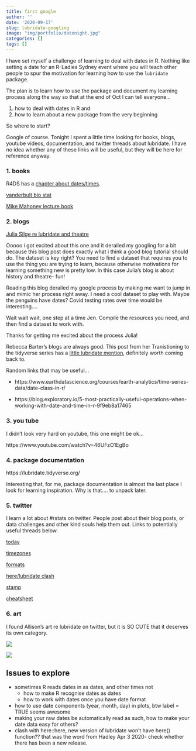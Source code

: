 ```yaml
---
title: first google
author: ''
date: '2020-09-17'
slug: lubridate-googling
image: "img/portfolio/datenight.jpg"
categories: []
tags: []
---
```


I have set myself a challenge of learning to deal with dates in R. Nothing like setting a date for an R-Ladies Sydney event where you will teach other people to spur the motivation for learning how to use the `lubridate` package. 


The plan is to learn how to use the package and document my learning process along the way so that at the end of Oct I can tell everyone...

1. how to deal with dates in R and 
2. how to learn about a new package from the very beginning

So where to start? 

Google of course. Tonight I spent a little time looking for books, blogs, youtube videos, documentation, and twitter threads about lubridate. I have no idea whether any of these links will be useful, but they will be here for reference anyway. 

### 1. books

R4DS has a [chapter about dates/times](https://r4ds.had.co.nz/dates-and-times.html). 

[vanderbult bio stat](http://biostat.mc.vanderbilt.edu/wiki/pub/Main/ColeBeck/datestimes.pdf)

[Mike Mahoney lecture book](https://bookdown.org/mikemahoney218/LectureBook/working-with-dates-and-times.html)


### 2. blogs

[Julia Silge re lubridate and theatre](https://juliasilge.com/blog/lubridate-london-stage/)

Ooooo i got excited about this one and it derailed my googling for a bit because this blog post does exactly what i think a good blog tutorial should do. The dataset is key right? You need to find a dataset that requires you to use the thing you are trying to learn, because otherwise motivations for learning something new is pretty low.  In this case Julia's blog is about history and theatre- fun! 

Reading this blog derailed my google process by making me want to jump in and mimic her process right away. I need a cool dataset to play with. Maybe the penguins have dates? Covid testing rates over time would be interesting.... 

Wait wait wait, one step at a time Jen. Compile the resources you need, and then find a dataset to work with. 

Thanks for getting me excited about the process Julia!

Rebecca Barter's blogs are always good. This post from her Tranistioning to the tidyverse series has a [little lubridate mention](http://www.rebeccabarter.com/categories/lubridate/), definitely worth coming back to. 

Random links that may be useful...

- https://www.earthdatascience.org/courses/earth-analytics/time-series-data/date-class-in-r/

- https://blog.exploratory.io/5-most-practically-useful-operations-when-working-with-date-and-time-in-r-9f9eb8a17465


### 3. you tube

I didn't look very hard on youtube, this one might be ok...

https://www.youtube.com/watch?v=46UFzO1EgBo

### 4. package documentation

https://lubridate.tidyverse.org/

Interesting that, for me, package documentation is almost the last place I look for learning inspiration. Why is that.... to unpack later. 

### 5. twitter

I learn a lot about #rstats on twitter. People post about their blog posts, or data challenges and other kind souls help them out. Links to potentially useful threads below. 

[today](https://twitter.com/JenRichmondPhD/status/1229925408688111616)

[timezones](https://twitter.com/MilesMcBain/status/1194565470906503169)

[formats](https://twitter.com/fonti_kar/status/1254570510043643904)

[here/lubridate clash](https://twitter.com/kierisi/status/1245532577932414976)

[stamp](https://twitter.com/sharlagelfand/status/1244987516987588609)

[cheatsheet](https://twitter.com/icymi_r/status/1282962590461812736)

### 6. art

I found Allison's art re lubridate on twitter, but it is SO CUTE that it deserves its own category. 


![](https://github.com/allisonhorst/stats-illustrations/raw/master/rstats-artwork/lubridate.png)

![](https://github.com/allisonhorst/stats-illustrations/raw/master/rstats-artwork/lubridate_ymd.png)

## Issues to explore

- sometimes R reads dates in as dates, and other times not
  + how to make R recognise dates as dates
  + how to work with dates once you have date format
- how to use date components (year, month, day) in plots, btw label = TRUE seems awesome
- making your raw dates be automatically read as such, how to make your date data easy for others?
- clash with here::here, new version of lubridate won't have here() function?? that was the word from Hadley Apr 3 2020- check whether there has been a new release. 




